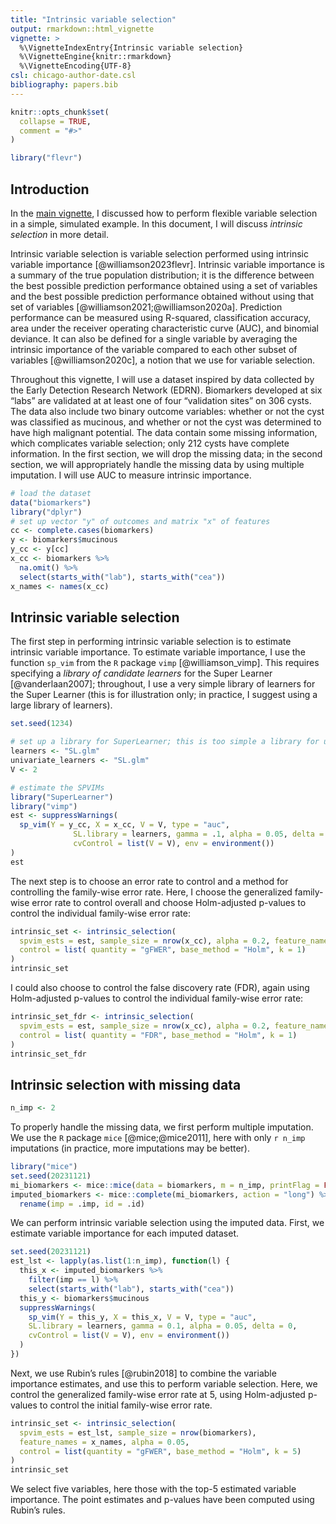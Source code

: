 ---
title: "Intrinsic variable selection"
output: rmarkdown::html_vignette
vignette: >
  %\VignetteIndexEntry{Intrinsic variable selection}
  %\VignetteEngine{knitr::rmarkdown}
  %\VignetteEncoding{UTF-8}
csl: chicago-author-date.csl
bibliography: papers.bib
---

```{r, include = FALSE}
knitr::opts_chunk$set(
  collapse = TRUE,
  comment = "#>"
)
```

```{r setup}
library("flevr")
```

## Introduction

In the [main vignette](introduction_to_flevr.html), I discussed how to perform flexible variable selection in a simple, simulated example. In this document, I will discuss _intrinsic selection_ in more detail.

Intrinsic variable selection is variable selection performed using intrinsic variable importance [@williamson2023flevr]. Intrinsic variable importance is a summary of the true population distribution; it is the difference between the best possible prediction performance obtained using a set of variables and the best possible prediction performance obtained without using that set of variables [@williamson2021;@williamson2020a]. Prediction performance can be measured using R-squared, classification accuracy, area under the receiver operating characteristic curve (AUC), and binomial deviance. It can also be defined for a single variable by averaging the intrinsic importance of the variable compared to each other subset of variables [@williamson2020c], a notion that we use for variable selection.

Throughout this vignette, I will use a dataset inspired by data collected by the Early Detection Research Network (EDRN). Biomarkers developed at six "labs" are validated at at least one of four "validation sites" on 306 cysts. The data also include two binary outcome variables: whether or not the cyst was classified as mucinous, and whether or not the cyst was determined to have high malignant potential. The data contain some missing information, which complicates variable selection; only 212 cysts have complete information. In the first section, we will drop the missing data; in the second section, we will appropriately handle the missing data by using multiple imputation. I will use AUC to measure intrinsic importance.

```{r load-biomarker-data}
# load the dataset
data("biomarkers")
library("dplyr")
# set up vector "y" of outcomes and matrix "x" of features
cc <- complete.cases(biomarkers)
y <- biomarkers$mucinous
y_cc <- y[cc]
x_cc <- biomarkers %>%
  na.omit() %>%
  select(starts_with("lab"), starts_with("cea"))
x_names <- names(x_cc)
```

## Intrinsic variable selection

The first step in performing intrinsic variable selection is to estimate intrinsic variable importance. To estimate variable importance, I use the function `sp_vim` from the `R` package `vimp` [@williamson_vimp]. This requires specifying a *library of candidate learners* for the Super Learner [@vanderlaan2007]; throughout, I use a very simple library of learners for the Super Learner (this is for illustration only; in practice, I suggest using a large library of learners).

```{r fit-spvim}
set.seed(1234)

# set up a library for SuperLearner; this is too simple a library for use in most applications
learners <- "SL.glm"
univariate_learners <- "SL.glm"
V <- 2

# estimate the SPVIMs
library("SuperLearner")
library("vimp")
est <- suppressWarnings(
  sp_vim(Y = y_cc, X = x_cc, V = V, type = "auc",
              SL.library = learners, gamma = .1, alpha = 0.05, delta = 0,
              cvControl = list(V = V), env = environment())
)
est
```

The next step is to choose an error rate to control and a method for controlling the family-wise error rate. Here, I choose the generalized family-wise error rate to control overall and choose Holm-adjusted p-values to control the individual family-wise error rate: 
```{r intrinsic-selection}
intrinsic_set <- intrinsic_selection(
  spvim_ests = est, sample_size = nrow(x_cc), alpha = 0.2, feature_names = x_names,
  control = list( quantity = "gFWER", base_method = "Holm", k = 1)
)
intrinsic_set
```
I could also choose to control the false discovery rate (FDR), again using Holm-adjusted p-values to control the individual family-wise error rate:
```{r intrinsic-selection-fdr}
intrinsic_set_fdr <- intrinsic_selection(
  spvim_ests = est, sample_size = nrow(x_cc), alpha = 0.2, feature_names = x_names,
  control = list( quantity = "FDR", base_method = "Holm", k = 1)
)
intrinsic_set_fdr
```

## Intrinsic selection with missing data

```{r impute-setup}
n_imp <- 2
```

To properly handle the missing data, we first perform multiple imputation. We use the `R` package `mice` [@mice;@mice2011], here with only `r n_imp` imputations (in practice, more imputations may be better).

```{r impute}
library("mice")
set.seed(20231121)
mi_biomarkers <- mice::mice(data = biomarkers, m = n_imp, printFlag = FALSE)
imputed_biomarkers <- mice::complete(mi_biomarkers, action = "long") %>%
  rename(imp = .imp, id = .id)
```

We can perform intrinsic variable selection using the imputed data. First, we estimate variable importance for each imputed dataset. 

```{r est-spvim-imp}
set.seed(20231121)
est_lst <- lapply(as.list(1:n_imp), function(l) {
  this_x <- imputed_biomarkers %>%
    filter(imp == l) %>%
    select(starts_with("lab"), starts_with("cea"))
  this_y <- biomarkers$mucinous
  suppressWarnings(
    sp_vim(Y = this_y, X = this_x, V = V, type = "auc", 
    SL.library = learners, gamma = 0.1, alpha = 0.05, delta = 0,
    cvControl = list(V = V), env = environment())
  )
})
```
Next, we use Rubin's rules [@rubin2018] to combine the variable importance estimates, and use this to perform variable selection. Here, we control the generalized family-wise error rate at 5, using Holm-adjusted p-values to control the initial family-wise error rate.
```{r intrinsic-select-mi}
intrinsic_set <- intrinsic_selection(
  spvim_ests = est_lst, sample_size = nrow(biomarkers),
  feature_names = x_names, alpha = 0.05, 
  control = list(quantity = "gFWER", base_method = "Holm", k = 5)
)
intrinsic_set
```
We select five variables, here those with the top-5 estimated variable importance. The point estimates and p-values have been computed using Rubin's rules.
